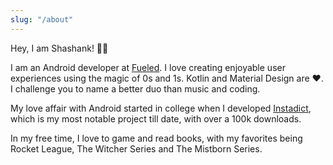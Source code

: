 ```yaml
---
slug: "/about"
---
```

Hey, I am Shashank! 👋🏼

I am an Android developer at [Fueled](https://fueled.com/). I love creating enjoyable user experiences using the magic of 0s and 1s. Kotlin and Material Design are ❤️.
I challenge you to name a better duo than music and coding.

My love affair with Android started in college when I developed [Instadict](https://play.google.com/store/apps/details?id=com.shkmishra.instadict&hl=en_IN), which is my most notable project till date, with over a 100k downloads.

In my free time, I love to game and read books, with my favorites being Rocket League, The Witcher Series and The Mistborn Series.
